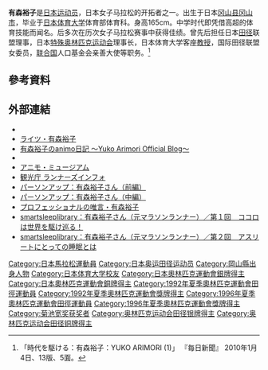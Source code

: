 {{Infobox sportsperson
| name                      = 有森裕子
| image                     = Yuko Arimori 20081108.jpg
| image_size                = 
| alt                       = 
| caption                   = 
| headercolor               = 
| real_name                 = 
| native_name               = 
| native_name_lang          = 
| romanizedname             = 
| english_name              = 
| birth_name                = 
| nickname                  = 
| nationality               = 
| ethnicity                 = 
| hometown                  = 
| citizenship               = 
| birth_date                = {{Birth date and age|year=1966|month=12|day=17}}
| birth_place               = 
| death_date                = 
| death_place               = 
| resting_place             = 
| resting_place_coordinates = 
| monuments                 = 
| residence                 = 
| education                 = 
| alma_mater                = 
| occupation                = 
{{ubl
|日本體育大學客員教授
|公益財團法人日本陸上競技連盟理事
|國際人口基金親善大使
}}
| years_active              = 1990 -
| employer                  = 
| agent                     = 
| height                    = 
| weight                    = 
| spouse                    = 
| life_partner              = 
| other_interests           = 
| website                   = 
| module                    = 
| country                   = 
| sport                     = 田徑
| disability                = 
| disability_class          = 
| rank                      = 
| event                     = 長跑
| universityteam            = 
| collegeteam               = 
| league                    = 
| league_type               = 
| club                      = 
| team                      = 
| turnedpro                 = 
| partner                   = 
| former_partner            = 
| coach                     = 
| retired                   = 
| coaching                  = 
| module2                   = 
| worlds                    = 
{{ubl
|'''1991年世界田徑錦標賽'''：馬拉松第四名
}}
| regionals                 = 
| nationals                 = 
| olympics                  = 
{{ubl
|'''1992年夏季奧林匹克運動會'''：馬拉松第二名
|'''1996年夏季奧林匹克運動會'''：馬拉松第三名
}}
| paralympics               = 
| highestranking            = 
| pb                        = 
{{ubl
|'''10公里'''：33分28秒 （2000年）
|'''15公里'''：51分51秒 （2000年）
|'''半程馬拉松'''：1小時11分05秒 （1996年）
|'''馬拉松'''：2小時28分01秒 （1991年）
}}
| medaltemplates            = 
{{MedalCountry|{{JPN}}}}
{{MedalSport|女子田徑}}
{{MedalCompetition|夏季奧林匹克運動會}}
{{MedalSilver|1992年西班牙加泰隆尼亞巴塞隆納|馬拉松}}
{{MedalBronze|1996年美國喬治亞州亞特蘭大|馬拉松}}
| show-medals               = 
| module3                   = 
| updated                   = 2016年11月4日
}}
'''有森裕子'''{{BD|1966年|12月17日||}}是[[日本|日本]][[运动员|运动员]]，日本女子马拉松的开拓者之一。出生于日本[[冈山县|冈山县]][[冈山市|冈山市]]，毕业于[[日本体育大学|日本体育大学]]体育部体育科。身高165cm。中学时代即凭借高超的体育技能而闻名。后多次在历次女子马拉松赛事中获得佳绩。曾先后担任日本[[田径|田径]]联盟理事，日本[[特殊奥林匹克运动会|特殊奥林匹克运动会]]理事长，日本体育大学客座[[教授|教授]]，国际田径联盟女委员，[[联合国|联合国]]人口基金会亲善大使等职务。<ref name="mainichi">「時代を駆ける：有森裕子：YUKO ARIMORI (1)」 『毎日新聞』 2010年1月4日、13版、5面。</ref>

== 參考資料 ==
{{Reflist}}

== 外部連結 ==
*{{IAAF name|62971}}
* [https://web.archive.org/web/20130216171459/http://www.s-rights.co.jp/member/athletes/arimori.html ライツ・有森裕子]
* [https://web.archive.org/web/20120628142631/http://animo.aspota.jp/ 有森裕子のanimo日記 ～Yuko Arimori Official Blog～]
* {{Twitter|animo33}}
* [https://web.archive.org/web/20130306054505/http://www5.plala.or.jp/arimo/ アニモ・ミュージアム]
* [http://www.runnersinfo.org/ 観光庁 ランナーズインフォ ] {{Wayback|url=http://www.runnersinfo.org/ |date=20210130115259 }}
* [https://web.archive.org/web/20070609125434/http://www.personup.net/2007/06/06/arimori.html パーソンアップ：有森裕子さん（前編）]
* [https://web.archive.org/web/20070616012508/http://www.personup.net/2007/06/13/arimori.html パーソンアップ：有森裕子さん（中編）]
* [http://c.filesend.to/plans/yuigon/body.php?od=20100413.html プロフェッショナルの唯言・有森裕子] {{Wayback|url=http://c.filesend.to/plans/yuigon/body.php?od=20100413.html |date=20200502081552 }}
* [http://www.smartsleeplibrary.jp/talk/post-67.html smartsleeplibrary：有森裕子さん（元マラソンランナー）／第１回　ココロは世界を駆け巡る！] {{Wayback|url=http://www.smartsleeplibrary.jp/talk/post-67.html |date=20100724200834 }}
* [http://www.smartsleeplibrary.jp/talk/post-68.html smartsleeplibrary：有森裕子さん（元マラソンランナー）／第２回　アスリートにとっての睡眠とは] {{Wayback|url=http://www.smartsleeplibrary.jp/talk/post-68.html |date=20100516034343 }}
{{DEFAULTSORT:Arimori Yuko}}
[[Category:日本馬拉松運動員|Category:日本馬拉松運動員]]
[[Category:日本奥运田径运动员|Category:日本奥运田径运动员]]
[[Category:岡山縣出身人物|Category:岡山縣出身人物]]
[[Category:日本体育大学校友|Category:日本体育大学校友]]
[[Category:日本奧林匹克運動會銀牌得主|Category:日本奧林匹克運動會銀牌得主]]
[[Category:日本奧林匹克運動會銅牌得主|Category:日本奧林匹克運動會銅牌得主]]
[[Category:1992年夏季奧林匹克運動會田徑運動員|Category:1992年夏季奧林匹克運動會田徑運動員]]
[[Category:1992年夏季奧林匹克運動會獎牌得主|Category:1992年夏季奧林匹克運動會獎牌得主]]
[[Category:1996年夏季奧林匹克運動會田徑運動員|Category:1996年夏季奧林匹克運動會田徑運動員]]
[[Category:1996年夏季奧林匹克運動會獎牌得主|Category:1996年夏季奧林匹克運動會獎牌得主]]
[[Category:菊池宽奖获奖者|Category:菊池宽奖获奖者]]
[[Category:奥林匹克运动会田径银牌得主|Category:奥林匹克运动会田径银牌得主]]
[[Category:奥林匹克运动会田径铜牌得主|Category:奥林匹克运动会田径铜牌得主]]
